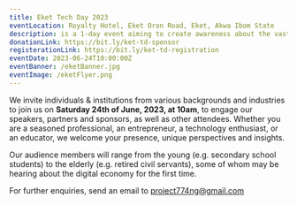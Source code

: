 ```yaml
---
title: Eket Tech Day 2023
eventLocation: Royalty Hotel, Eket Oron Road, Eket, Akwa Ibom State
description: is a 1-day event aiming to create awareness about the vast opportunities presented by the digital economy to individuals residing in the region.
donationLink: https://bit.ly/ket-td-sponsor
registerationLink: https://bit.ly/ket-td-registration
eventDate: 2023-06-24T10:00:00Z
eventBanner: /eketBanner.jpg
eventImage: /eketFlyer.png
---
```


We invite individuals & institutions from various backgrounds and industries to join us on **Saturday 24th of June, 2023, at 10am**, to engage our speakers, partners and sponsors, as well as other attendees. Whether you are a seasoned professional, an entrepreneur, a technology enthusiast, or an educator, we welcome your presence, unique perspectives and insights.

Our audience members will range from the young (e.g. secondary school students) to the elderly (e.g. retired civil servants), some of whom may be hearing about the digital economy for the first time.

For further enquiries, send an email to [project774ng@gmail.com](mailto:project774ng@gmail.com)
